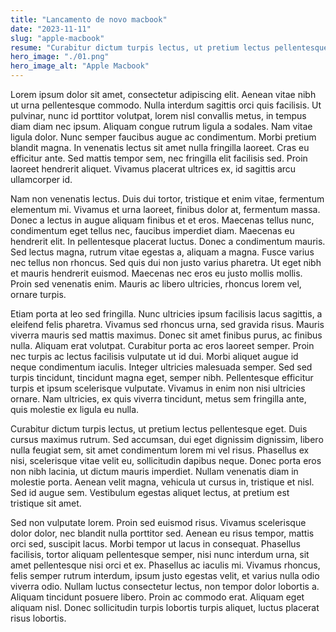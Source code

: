 ```yaml
---
title: "Lancamento de novo macbook"
date: "2023-11-11"
slug: "apple-macbook"
resume: "Curabitur dictum turpis lectus, ut pretium lectus pellentesque eget. Duis cursus maximus rutrum. Sed accumsan, dui eget dignissim dignissim, libero nulla feugiat sem, sit amet condimentum lorem mi vel risus"
hero_image: "./01.png"
hero_image_alt: "Apple Macbook"
---
```


Lorem ipsum dolor sit amet, consectetur adipiscing elit. Aenean vitae nibh ut urna pellentesque commodo. Nulla interdum sagittis orci quis facilisis. Ut pulvinar, nunc id porttitor volutpat, lorem nisl convallis metus, in tempus diam diam nec ipsum. Aliquam congue rutrum ligula a sodales. Nam vitae ligula dolor. Nunc semper faucibus augue ac condimentum. Morbi pretium blandit magna. In venenatis lectus sit amet nulla fringilla laoreet. Cras eu efficitur ante. Sed mattis tempor sem, nec fringilla elit facilisis sed. Proin laoreet hendrerit aliquet. Vivamus placerat ultrices ex, id sagittis arcu ullamcorper id.

Nam non venenatis lectus. Duis dui tortor, tristique et enim vitae, fermentum elementum mi. Vivamus et urna laoreet, finibus dolor at, fermentum massa. Donec a lectus in augue aliquam finibus et et eros. Maecenas tellus nunc, condimentum eget tellus nec, faucibus imperdiet diam. Maecenas eu hendrerit elit. In pellentesque placerat luctus. Donec a condimentum mauris. Sed lectus magna, rutrum vitae egestas a, aliquam a magna. Fusce varius nec tellus non rhoncus. Sed quis dui non justo varius pharetra. Ut eget nibh et mauris hendrerit euismod. Maecenas nec eros eu justo mollis mollis. Proin sed venenatis enim. Mauris ac libero ultricies, rhoncus lorem vel, ornare turpis.

Etiam porta at leo sed fringilla. Nunc ultricies ipsum facilisis lacus sagittis, a eleifend felis pharetra. Vivamus sed rhoncus urna, sed gravida risus. Mauris viverra mauris sed mattis maximus. Donec sit amet finibus purus, ac finibus nulla. Aliquam erat volutpat. Curabitur porta ac eros laoreet semper. Proin nec turpis ac lectus facilisis vulputate ut id dui. Morbi aliquet augue id neque condimentum iaculis. Integer ultricies malesuada semper. Sed sed turpis tincidunt, tincidunt magna eget, semper nibh. Pellentesque efficitur turpis et ipsum scelerisque vulputate. Vivamus in enim non nisi ultricies ornare. Nam ultricies, ex quis viverra tincidunt, metus sem fringilla ante, quis molestie ex ligula eu nulla.

Curabitur dictum turpis lectus, ut pretium lectus pellentesque eget. Duis cursus maximus rutrum. Sed accumsan, dui eget dignissim dignissim, libero nulla feugiat sem, sit amet condimentum lorem mi vel risus. Phasellus ex nisi, scelerisque vitae velit eu, sollicitudin dapibus neque. Donec porta eros non nibh lacinia, ut dictum mauris imperdiet. Nullam venenatis diam in molestie porta. Aenean velit magna, vehicula ut cursus in, tristique et nisl. Sed id augue sem. Vestibulum egestas aliquet lectus, at pretium est tristique sit amet.

Sed non vulputate lorem. Proin sed euismod risus. Vivamus scelerisque dolor dolor, nec blandit nulla porttitor sed. Aenean eu risus tempor, mattis orci sed, suscipit lacus. Morbi tempor ut lacus in consequat. Phasellus facilisis, tortor aliquam pellentesque semper, nisi nunc interdum urna, sit amet pellentesque nisi orci et ex. Phasellus ac iaculis mi. Vivamus rhoncus, felis semper rutrum interdum, ipsum justo egestas velit, et varius nulla odio viverra odio. Nullam luctus consectetur lectus, non tempor dolor lobortis a. Aliquam tincidunt posuere libero. Proin ac commodo erat. Aliquam eget aliquam nisl. Donec sollicitudin turpis lobortis turpis aliquet, luctus placerat risus lobortis.